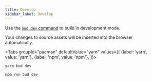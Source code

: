 ```yaml
---
title: Develop
sidebar_label: Develop
---
```



Use the [`bud dev` command](/guides/cli/build) to build in development mode.

Your changes to source assets will be inserted into the browser automatically.

<Tabs
  groupId="pacman"
  defaultValue="yarn"
  values={[
    {label: 'yarn', value: 'yarn'},
    {label: 'npm', value: 'npm'},
  ]}>
  <TabItem value="yarn">

    yarn bud dev

  </TabItem>
  <TabItem value="npm">

    npm run bud dev

  </TabItem>
</Tabs>
